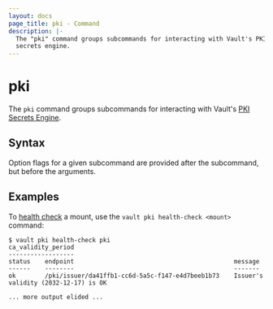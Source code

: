 ```yaml
---
layout: docs
page_title: pki - Command
description: |-
  The "pki" command groups subcommands for interacting with Vault's PKI
  secrets engine.
---
```


# pki

The `pki` command groups subcommands for interacting with Vault's
[PKI Secrets Engine](/docs/secrets/pki).

## Syntax

Option flags for a given subcommand are provided after the subcommand, but before the arguments.

## Examples

To [health check](/docs/commands/pki/health-check) a mount, use the
`vault pki health-check <mount>` command:

```
$ vault pki health-check pki
ca_validity_period
------------------
status    endpoint                                            message
------    --------                                            -------
ok        /pki/issuer/da41ffb1-cc6d-5a5c-f147-e4d7beeb1b73    Issuer's validity (2032-12-17) is OK

... more output elided ...
```
